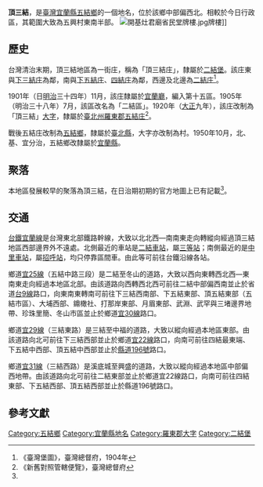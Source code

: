 {{noteTA
|1 = zh-cn:庄; zh-hk:庄; zh-tw:庄;
}}
'''頂三結'''，是[[臺灣|臺灣]][[宜蘭縣|宜蘭縣]][[五結鄉|五結鄉]]的一個地名，位於該鄉中部偏西北。相較於今日行政區，其範圍大致為五興村東南半部。
[[File:開基灶君廟省民堂牌樓.jpg|thumb]]牌樓]]
==歷史==
台灣清治末期，頂三結地區為一街庄，稱為「頂三結庄」，隸屬於[[二結堡|二結堡]]。該庄東與[[下三結庄|下三結庄]]為鄰，南與[[下五結庄|下五結庄]]、[[四結_(五結鄉)|四結庄]]為鄰，西邊及北邊為[[二結_(五結鄉)|二結庄]]<ref name="臺灣堡圖">《臺灣堡圖》，臺灣總督府，1904年</ref>。

1901年（日[[明治|明治]]三十四年）11月，該庄隸屬於[[宜蘭廳|宜蘭廳]]，編入第十五區。1905年（明治三十八年）7月，該區改名為「二結區」。1920年（[[大正|大正]]九年），該庄改制為「頂三結」[[大字|大字]]，隸屬於[[臺北州|臺北州]][[羅東郡|羅東郡]][[五結庄|五結庄]]<ref>《新舊對照管轄便覽》，臺灣總督府</ref>。

戰後五結庄改制為[[五結鄉|五結鄉]]，隸屬於[[臺北縣|臺北縣]]，大字亦改制為村。1950年10月，北、基、宜分治，五結鄉改隸屬於[[宜蘭縣|宜蘭縣]]。

==聚落==
本地區發展較早的聚落為頂三結，在日治期初期的官方地圖上已有記載<ref name="臺灣堡圖"/>。

==交通==
[[台鐵|台鐵]][[宜蘭線|宜蘭線]]是台灣東北部鐵路幹線，大致以北北西—南南東走向轉縱向經過頂三結地區西部邊界外不遠處。北側最近的車站是[[二結車站|二結車站]]，屬[[三等站_(台鐵)|三等站]]；南側最近的是[[中里車站|中里車站]]，屬[[招呼站_(台鐵)|招呼站]]，均只停靠區間車。由此等可前往台鐵沿線各站。

鄉道[[宜25線|宜25線]]（五結中路三段）是二結至冬山的道路，大致以西向東轉西北西—東南東走向經過本地區北部。由該道路向西轉西北西可前往二結中部偏西南並止於省道[[台9線|台9線]]路口，向東南東轉南可前往下三結西南部、下五結東部、頂五結東部（五結市區）、大埔西部、鐤橄社、打那岸東部、月眉東部、武淵、武罕與三堵邊界地帶、珍珠里簡、冬山市區並止於鄉道[[宜30線|宜30線]]路口。

鄉道[[宜29線|宜29線]]（三結東路）是三結至中福的道路，大致以縱向經過本地區東部。由該道路向北可前往下三結西部並止於鄉道[[宜22線|宜22線]]路口，向南可前往四結最東端、下五結中西部、頂五結中西部並止於[[縣道196號|縣道196號]]路口。

鄉道[[宜31線|宜31線]]（三結西路）是溪底城至興盛的道路，大致以縱向經過本地區中部偏西地帶。由該道路向北可前往二結東部並止於鄉道宜22線路口，向南可前往四結東部、下五結西部、頂五結西部並止於縣道196號路口。

==參考文獻==
{{reflist}}

{{羅東郡}}

[[Category:五結鄉|Category:五結鄉]]
[[Category:宜蘭縣地名|Category:宜蘭縣地名]]
[[Category:羅東郡大字|Category:羅東郡大字]]
[[Category:二結堡|Category:二結堡]]